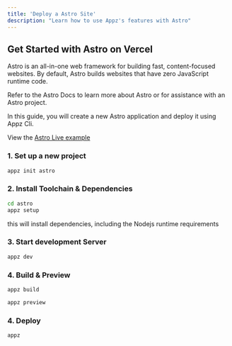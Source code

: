 ```yaml
---
title: 'Deploy a Astro Site'
description: "Learn how to use Appz's features with Astro"
---
```


## Get Started with Astro on Vercel

Astro is an all-in-one web framework for building fast, content-focused websites. By default, Astro builds websites that have zero JavaScript runtime code.

Refer to the Astro Docs to learn more about Astro or for assistance with an Astro project.

In this guide, you will create a new Astro application and deploy it using Appz Cli.

View the [Astro Live example](https://astro.appz.dev)

### 1. Set up a new project

```bash
appz init astro
```

### 2. Install Toolchain & Dependencies

```bash
cd astro
appz setup
```
this will install dependencies, including the Nodejs runtime requirements

### 3. Start development Server

```bash
appz dev
```

### 4. Build & Preview
```bash
appz build
```
```bash
appz preview
```

### 4. Deploy
```bash
appz
```